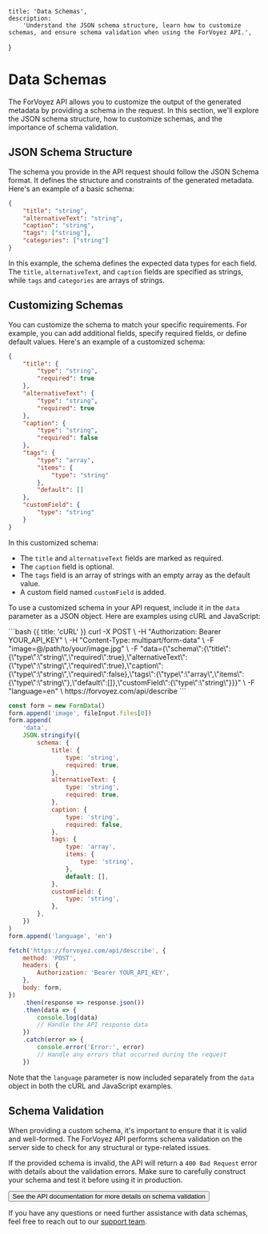 
	title: 'Data Schemas',
	description:
		'Understand the JSON schema structure, learn how to customize schemas, and ensure schema validation when using the ForVoyez API.',
}

# Data Schemas

The ForVoyez API allows you to customize the output of the generated metadata by providing a schema in the request. In this section, we'll explore the JSON schema structure, how to customize schemas, and the importance of schema validation.

## JSON Schema Structure

The schema you provide in the API request should follow the JSON Schema format. It defines the structure and constraints of the generated metadata. Here's an example of a basic schema:

```json
{
	"title": "string",
	"alternativeText": "string",
	"caption": "string",
	"tags": ["string"],
	"categories": ["string"]
}
```

In this example, the schema defines the expected data types for each field. The `title`, `alternativeText`, and `caption` fields are specified as strings, while `tags` and `categories` are arrays of strings.

## Customizing Schemas

You can customize the schema to match your specific requirements. For example, you can add additional fields, specify required fields, or define default values. Here's an example of a customized schema:

```json
{
	"title": {
		"type": "string",
		"required": true
	},
	"alternativeText": {
		"type": "string",
		"required": true
	},
	"caption": {
		"type": "string",
		"required": false
	},
	"tags": {
		"type": "array",
		"items": {
			"type": "string"
		},
		"default": []
	},
	"customField": {
		"type": "string"
	}
}
```

In this customized schema:

- The `title` and `alternativeText` fields are marked as required.
- The `caption` field is optional.
- The `tags` field is an array of strings with an empty array as the default value.
- A custom field named `customField` is added.

To use a customized schema in your API request, include it in the `data` parameter as a JSON object. Here are examples using cURL and JavaScript:

<CodeGroup>
```bash {{ title: 'cURL' }}
curl -X POST \
-H "Authorization: Bearer YOUR_API_KEY" \
-H "Content-Type: multipart/form-data" \
-F "image=@/path/to/your/image.jpg" \
-F "data={\"schema\":{\"title\":{\"type\":\"string\",\"required\":true},\"alternativeText\":{\"type\":\"string\",\"required\":true},\"caption\":{\"type\":\"string\",\"required\":false},\"tags\":{\"type\":\"array\",\"items\":{\"type\":\"string\"},\"default\":[]},\"customField\":{\"type\":\"string\"}}}" \
-F "language=en" \
https://forvoyez.com/api/describe
```

```js {{ title: 'JavaScript' }}
const form = new FormData()
form.append('image', fileInput.files[0])
form.append(
	'data',
	JSON.stringify({
		schema: {
			title: {
				type: 'string',
				required: true,
			},
			alternativeText: {
				type: 'string',
				required: true,
			},
			caption: {
				type: 'string',
				required: false,
			},
			tags: {
				type: 'array',
				items: {
					type: 'string',
				},
				default: [],
			},
			customField: {
				type: 'string',
			},
		},
	})
)
form.append('language', 'en')

fetch('https://forvoyez.com/api/describe', {
	method: 'POST',
	headers: {
		Authorization: 'Bearer YOUR_API_KEY',
	},
	body: form,
})
	.then(response => response.json())
	.then(data => {
		console.log(data)
		// Handle the API response data
	})
	.catch(error => {
		console.error('Error:', error)
		// Handle any errors that occurred during the request
	})
```
</CodeGroup>

Note that the `language` parameter is now included separately from the `data` object in both the cURL and JavaScript examples.

## Schema Validation

When providing a custom schema, it's important to ensure that it is valid and well-formed. The ForVoyez API performs schema validation on the server side to check for any structural or type-related issues.

If the provided schema is invalid, the API will return a `400 Bad Request` error with details about the validation errors. Make sure to carefully construct your schema and test it before using it in production.

<div className="not-prose">
	<Button href="/api-documentation" variant="text" arrow="right">
		See the API documentation for more details on schema validation
	</Button>
</div>

If you have any questions or need further assistance with data schemas, feel free to reach out to our [support team](/support).